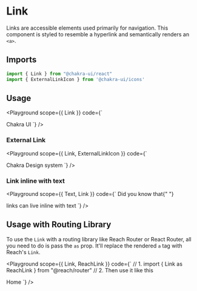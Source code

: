 

#  Link

Links are accessible elements used primarily for navigation. This component is
styled to resemble a hyperlink and semantically renders an `<a>`.





## Imports

```js
import { Link } from "@chakra-ui/react"
import { ExternalLinkIcon } from '@chakra-ui/icons'
```

## Usage

<Playground
scope={{ Link }}
code={`
<Link>Chakra UI</Link>
`}
/>

### External Link

<Playground
scope={{ Link, ExternalLinkIcon }}
code={`
<Link href="https://chakra-ui.com" isExternal>
  Chakra Design system <ExternalLinkIcon mx="2px" />
</Link>
`}
/>

### Link inline with text

<Playground
scope={{ Text, Link }}
code={`
<Text>
  Did you know that{" "}
  <Link color="teal.500" href="#">
    links can live inline with text
  </Link>
</Text>
`}
/>

## Usage with Routing Library

To use the `Link` with a routing library like Reach Router or React Router, all
you need to do is pass the `as` prop. It'll replace the rendered `a` tag with
Reach's `Link`.

<Playground
scope={{ Link, ReachLink }}
code={`
// 1. import { Link as ReachLink } from "@reach/router"
// 2. Then use it like this
<Link as={ReachLink} to="/home">
  Home
</Link>
`}
/>
